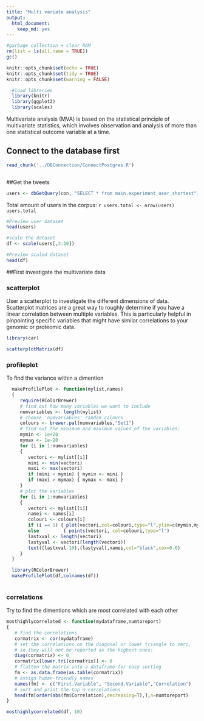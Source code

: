 ```yaml
---
title: "Multi variate analysis"
output: 
  html_document: 
    keep_md: yes
---
```


```r
#garbage collection + clear RAM
rm(list = ls(all.name = TRUE))
gc()
```

```r
knitr::opts_chunk$set(echo = TRUE)
knitr::opts_chunk$set(tidy = TRUE)
knitr::opts_chunk$set(warning = FALSE)
```

```r
  #load libraries
  library(knitr)
  library(ggplot2)
  library(scales)
```

Multivariate analysis (MVA) is based on the statistical principle of multivariate statistics, which involves observation and analysis of more than one statistical outcome variable at a time.

## Connect to the database first
```r
read_chunk('../DBConnection/ConnectPostgres.R')
```

```r
```

##Get the tweets
```r
users <- dbGetQuery(con, "SELECT * from main.experiment_user_shortest")
```

Total amount of users in the corpus: `r users.total <- nrow(users)
  users.total`

```r
#Preview user dataset  
head(users)

#scale the dataset
df <- scale(users[,3:10])

#Preview scaled dataset
head(df)
```

##First investigate the multivariate data

### scatterplot
User a scatterplot to investigate the different dimensions of data.
Scatterplot matrices are a great way to roughly determine if you have a linear correlation between multiple variables. This is particularly helpful in pinpointing specific variables that might have similar correlations to your genomic or proteomic data.
```r
library(car)

scatterplotMatrix(df)
```

### profileplot
To find the variance within a dimention
```r
  makeProfilePlot <- function(mylist,names)
  {
     require(RColorBrewer)
     # find out how many variables we want to include
     numvariables <- length(mylist)
     # choose 'numvariables' random colours
     colours <- brewer.pal(numvariables,"Set1")
     # find out the minimum and maximum values of the variables:
     mymin <- 1e+20
     mymax <- 1e-20
     for (i in 1:numvariables)
     {
        vectori <- mylist[[i]]
        mini <- min(vectori)
        maxi <- max(vectori)
        if (mini < mymin) { mymin <- mini }
        if (maxi > mymax) { mymax <- maxi }
     }
     # plot the variables
     for (i in 1:numvariables)
     {
        vectori <- mylist[[i]]
        namei <- names[i]
        colouri <- colours[i]
        if (i == 1) { plot(vectori,col=colouri,type="l",ylim=c(mymin,mymax)) }
        else         { points(vectori, col=colouri,type="l")                                     }
        lastxval <- length(vectori)
        lastyval <- vectori[length(vectori)]
        text((lastxval-10),(lastyval),namei,col="black",cex=0.6)
     }
  }

  library(RColorBrewer)
  makeProfilePlot(df,colnames(df))
  
```
  
### correlations
Try to find the dimentions which are most correlated with each other
```r
mosthighlycorrelated <- function(mydataframe,numtoreport)
{
   # find the correlations
   cormatrix <- cor(mydataframe)
   # set the correlations on the diagonal or lower triangle to zero,
   # so they will not be reported as the highest ones:
   diag(cormatrix) <- 0
   cormatrix[lower.tri(cormatrix)] <- 0
   # flatten the matrix into a dataframe for easy sorting
   fm <- as.data.frame(as.table(cormatrix))
   # assign human-friendly names
   names(fm) <- c("First.Variable", "Second.Variable","Correlation")
   # sort and print the top n correlations
   head(fm[order(abs(fm$Correlation),decreasing=T),],n=numtoreport)
}

mosthighlycorrelated(df, 10)

```


```r
```